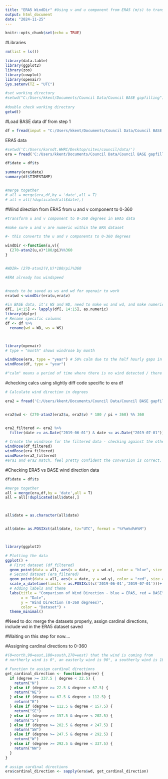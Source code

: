 ```yaml
---
title: "ERA5 WindDir" #Using v and u component from ERA5 (m/s) to translate to 0-360 degrees, and assigning 0-360 degress in both df to a N, E, S, W cardinal coordinates --> then need to use this adj dataset to run back through step 1 of the processing for gapfilling etc
output: html_document
date: "2024-11-25"
---
```


```r
knitr::opts_chunk$set(echo = TRUE)
```

#Libraries
```r
rm(list = ls())

library(data.table)
library(ggplot2)
library(zoo)
library(cowplot)
library(openair)
Sys.setenv(TZ = "UTC")

#set working directory
#setwd("C:/Users/kkent/Documents/Council Data/Council BASE gapfilling")
 
#double check working directory 
getwd()
```

#Load BASE data df from step 1
```r
df = fread(input = "C:/Users/kkent/Documents/Council Data/Council BASE gapfilling/council_2016_2023.csv",na.strings = c('-9999'))#redoing with re-cleaned data 

```


ERA5 data
```r
#setwd('C:/Users/karndt.WHRC/Desktop/sites/council/data/')
era = fread('C:/Users/kkent/Documents/Council Data/Council BASE gapfilling/council_era5.csv')

df$date = df$ts

summary(era$date)
summary(df$TIMESTAMP)


#merge together
# all = merge(era,df,by = 'date',all = T)
# all = all[!duplicated(all$date),]
```



#Wind direction from ERA5 from u and v component to 0-360
```r
#transform u and v component to 0-360 degrees in ERA5 data 

#make sure u and v are numeric within the ERA dataset 

#- this converts the u and v components to 0-360 degrees 

windDir <-function(u,v){
  (270-atan2(u,v)*180/pi)%%360 
}


#WDIR= (270-atan2(V,U)*180/pi)%360

#ERA already has windspeed


#needs to be saved as ws and wd for openair to work 
era$wd <-windDir(era$u,era$v)

#in BASE data, it's WS and WD, need to make ws and wd, and make numeric 
df[, 14:15] <- lapply(df[, 14:15], as.numeric)
library(dplyr)
# Rename specific columns
df <- df %>%
  rename(wd = WD, ws = WS)



library(openair)
# type = "month" shows windrose by month 

windRose(era, type = "year") # 50% calm due to the half hourly gaps in the ERA data -- need to perform short period gapfilling on this 
windRose(df, type = "year")

#"calm" means a period of time where there is no wind detected / there is still air 


```

#checking calcs using slightly diff code specific to era df  
```r
# Calculate wind direction in degrees

era2 = fread('C:/Users/kkent/Documents/Council Data/Council BASE gapfilling//council_era5.csv')


era2$wd <- (270-atan2(era2$u, era2$v) * 180 / pi + 360) %% 360


era2_filtered <- era2 %>%
  filter(date >= as.Date("2019-06-01") & date <= as.Date("2019-07-01"))

# Create the windrose for the filtered data - checking against the other way to calc 
windRose(df_filtered)
windRose(era_filtered)
windRose(era2_filtered)
#era1 and era2 match, feel pretty confident the conversion is correct. But, it does deviate quite a bit from the actual data from the BASE df...*Ask Kyle about thoughts on this, whether to proceed to the step 1 gapfilling etc to prep it to being incorporated into RF 
```
#Checking ERA5 vs BASE wind direction data 
```r

df$date = df$ts

#merge together
all = merge(era,df,by = 'date',all = T)
all = all[!duplicated(all$date),]



all$date = as.character(all$date)


all$date= as.POSIXct(all$date, tz="UTC", format = "%Y%m%d%H%M")



library(ggplot2)

# Plotting the data
ggplot() +
  # First dataset (df_filtered)
  geom_point(data = all, aes(x = date, y = wd.x), color = "blue", size = 1) + #ERA data, hourly
  # Second dataset (era_filtered)
  geom_point(data = all, aes(x = date, y = wd.y), color = "red", size = 1) + #BASE data, not gapfilled
  scale_x_datetime(limits = as.POSIXct(c('2019-06-01','2019-07-01')))+
  # Adding labels and theme
  labs(title = "Comparison of Wind Direction - blue = ERA5, red = BASE",
       x = "Date",
       y = "Wind Direction (0-360 degrees)",
       color = "Dataset") +
  theme_minimal()

```
#Need to do: merge the datasets properly, assign cardinal directions, include wd in the ERA5 dataset saved

#Waiting on this step for now....

#Assigning cardinal directions to 0-360
```r
#(0=north,90=east,180=south,270=west) that the wind is coming from
# northerly wind is 0°, an easterly wind is 90°, a southerly wind is 180°, and a westerly wind is 270°

# Function to assign cardinal directions
get_cardinal_direction <- function(degree) {
  if (degree >= 337.5 | degree < 22.5) {
    return("N")
  } else if (degree >= 22.5 & degree < 67.5) {
    return("NE")
  } else if (degree >= 67.5 & degree < 112.5) {
    return("E")
  } else if (degree >= 112.5 & degree < 157.5) {
    return("SE")
  } else if (degree >= 157.5 & degree < 202.5) {
    return("S")
  } else if (degree >= 202.5 & degree < 247.5) {
    return("SW")
  } else if (degree >= 247.5 & degree < 292.5) {
    return("W")
  } else if (degree >= 292.5 & degree < 337.5) {
    return("NW")
  }
}

# assign cardinal directions
era$cardinal_direction <- sapply(era$wd, get_cardinal_direction)




```



